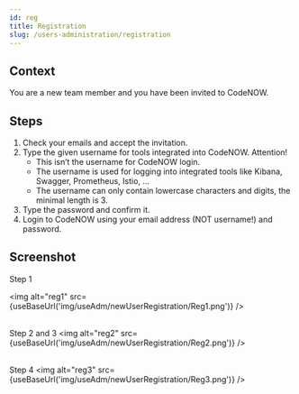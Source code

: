 ```yaml
---
id: reg
title: Registration
slug: /users-administration/registration
---
```



## Context

You are a new team member and you have been invited to CodeNOW.

## Steps

1. Check your emails and accept the invitation.
2. Type the given username for tools integrated into CodeNOW. Attention!
    - This isn’t the username for CodeNOW login.
    - The username is used for logging into integrated tools like Kibana, Swagger, Prometheus, Istio, …
    - The username can only contain lowercase characters and digits, the minimal length is 3.
3. Type the password and confirm it.
4. Login to CodeNOW using your email address (NOT username!) and password.

## Screenshot

Step 1

<img alt="reg1" src={useBaseUrl('img/useAdm/newUserRegistration/Reg1.png')} />
<br/><br/>

Step 2 and 3
<img alt="reg2" src={useBaseUrl('img/useAdm/newUserRegistration/Reg2.png')} />
<br/><br/>

Step 4
<img alt="reg3" src={useBaseUrl('img/useAdm/newUserRegistration/Reg3.png')} />
